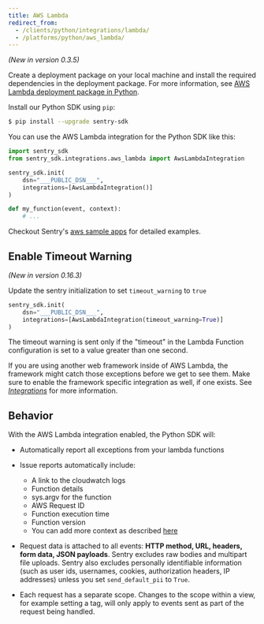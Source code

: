 ```yaml
---
title: AWS Lambda
redirect_from:
  - /clients/python/integrations/lambda/
  - /platforms/python/aws_lambda/
---
```


_(New in version 0.3.5)_

Create a deployment package on your local machine and install the required dependencies in the deployment package.
For more information, see [AWS Lambda deployment package in Python](https://docs.aws.amazon.com/lambda/latest/dg/python-package.html).

Install our Python SDK using `pip`:

```bash
$ pip install --upgrade sentry-sdk
```

You can use the AWS Lambda integration for the Python SDK like this:

```python
import sentry_sdk
from sentry_sdk.integrations.aws_lambda import AwsLambdaIntegration

sentry_sdk.init(
    dsn="___PUBLIC_DSN___",
    integrations=[AwsLambdaIntegration()]
)

def my_function(event, context):
    # ...
```

Checkout Sentry's [aws sample apps](https://github.com/getsentry/examples/tree/master/aws-lambda/python) for detailed examples.

## Enable Timeout Warning

_(New in version 0.16.3)_

Update the sentry initialization to set `timeout_warning` to `true`

```python
sentry_sdk.init(
    dsn="___PUBLIC_DSN___",
    integrations=[AwsLambdaIntegration(timeout_warning=True)]
)
```

The timeout warning is sent only if the "timeout" in the Lambda Function configuration is set to a value greater than one second.

<Alert level="info" title="Note"><markdown>

If you are using another web framework inside of AWS Lambda, the framework might catch those exceptions before we get to see them. Make sure to enable the framework specific integration as well, if one exists. See [_Integrations_](/platforms/python/#integrations) for more information.

</markdown></Alert>

<!-- TODO-ADD-VERIFICATION-EXAMPLE -->

## Behavior

With the AWS Lambda integration enabled, the Python SDK will:

- Automatically report all exceptions from your lambda functions
- Issue reports automatically include:

  - A link to the cloudwatch logs
  - Function details
  - sys.argv for the function
  - AWS Request ID
  - Function execution time
  - Function version
  - You can add more context as described [here](/platforms/python#setting-context)

- Request data is attached to all events: **HTTP method, URL, headers, form data, JSON payloads**. Sentry excludes raw bodies and multipart file uploads. Sentry also excludes personally identifiable information (such as user ids, usernames, cookies, authorization headers, IP addresses) unless you set `send_default_pii` to `True`.

- Each request has a separate scope. Changes to the scope within a view, for example setting a tag, will only apply to events sent as part of the request being handled.
